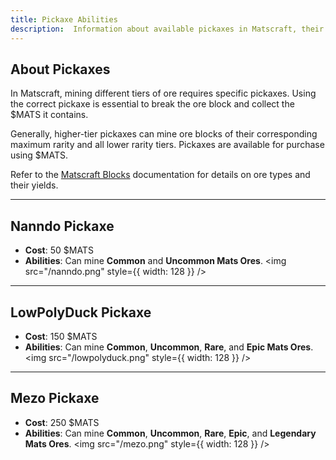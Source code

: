 ```yaml
---
title: Pickaxe Abilities
description:  Information about available pickaxes in Matscraft, their costs, and which ore blocks they can mine.
---
```


## About Pickaxes

In Matscraft, mining different tiers of ore requires specific pickaxes. Using the correct pickaxe is essential to break the ore block and collect the $MATS it contains.

Generally, higher-tier pickaxes can mine ore blocks of their corresponding maximum rarity and all lower rarity tiers. Pickaxes are available for purchase using $MATS.

Refer to the [Matscraft Blocks](block/) documentation for details on ore types and their yields. 

---

## Nanndo Pickaxe

- **Cost**: 50 $MATS
- **Abilities**: Can mine **Common** and **Uncommon Mats Ores**.
  <img src="/nanndo.png" style={{ width: 128 }} />

---

## LowPolyDuck Pickaxe

- **Cost**: 150 $MATS
- **Abilities**: Can mine **Common**, **Uncommon**, **Rare**, and **Epic Mats Ores**.
  <img src="/lowpolyduck.png" style={{ width: 128 }} />

---

## Mezo Pickaxe

- **Cost**: 250 $MATS
- **Abilities**: Can mine **Common**, **Uncommon**, **Rare**, **Epic**, and **Legendary Mats Ores**.
  <img src="/mezo.png" style={{ width: 128 }} />
